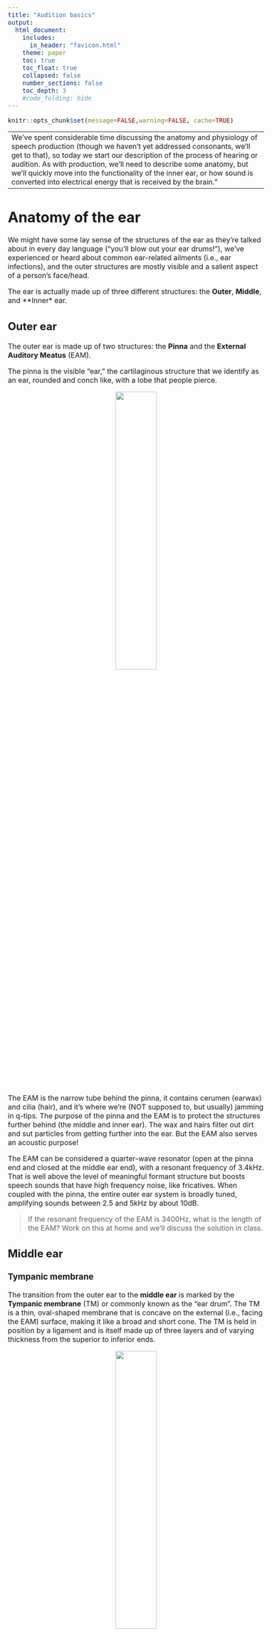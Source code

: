 ```yaml
---
title: "Audition basics"
output:
  html_document:
    includes:
      in_header: "favicon.html"
    theme: paper
    toc: true
    toc_float: true
    collapsed: false
    number_sections: false
    toc_depth: 3
    #code_folding: hide
---
```

<style type="text/css">
  body{
  font-size: 12pt;
}
</style>

```r
knitr::opts_chunk$set(message=FALSE,warning=FALSE, cache=TRUE)
```

----
We've spent considerable time discussing the anatomy and physiology of speech production (though we haven't yet addressed consonants, we'll get to that), so today we start our description of the process of hearing or audition. As with production, we'll need to describe some anatomy, but we'll quickly move into the functionality of the inner ear, or how sound is converted into electrical energy that is received by the brain."
----

# Anatomy of the ear

We might have some lay sense of the structures of the ear as they're talked about in every day language ("you'll blow out your ear drums!"), we've experienced or heard about common ear-related ailments (i.e., ear infections), and the outer structures are mostly visible and a salient aspect of a person's face/head.

The ear is actually made up of three different structures: the **Outer**, **Middle**, and **Inner* ear. 

## Outer ear

The outer ear is made up of two structures: the **Pinna** and the **External Auditory Meatus** (EAM). 

The pinna is the visible "ear," the cartilaginous structure that we identify as an ear, rounded and conch like, with a lobe that people pierce. 

<p align="center">
  <img src="images/pinna.jpeg" width="40%%" height="40%">
</p>

The EAM is the narrow tube behind the pinna, it contains cerumen (earwax) and cilia (hair), and it's where we're (NOT supposed to, but usually) jamming in q-tips. The purpose of the pinna and the EAM is to protect the structures further behind (the middle and inner ear). The wax and hairs filter out dirt and sut particles from getting further into the ear. But the EAM also serves an acoustic purpose!

The EAM can be considered a quarter-wave resonator (open at the pinna end and closed at the middle ear end), with a resonant frequency of 3.4kHz. That is well above the level of meaningful formant structure but boosts speech sounds that have high frequency noise, like fricatives. When coupled with the pinna, the entire outer ear system is broadly tuned, amplifying sounds between 2.5 and 5kHz by about 10dB.

> If the resonant frequency of the EAM is 3400Hz, what is the length of the EAM? Work on this at home and we'll discuss the solution in class.

## Middle ear

### Tympanic membrane

The transition from the outer ear to the **middle ear** is marked by the **Tympanic membrane** (TM) or commonly known as the "ear drum". The TM is a thin, oval-shaped membrane that is concave on the external (i.e., facing the EAM) surface, making it like a broad and short cone. The TM is held in position by a ligament and is itself made up of three layers and of varying thickness from the superior to inferior ends. 

<p align="center">
  <img src="images/normal_TM.jpeg" width="40%%" height="40%">
</p>

A part of the one of the bones of the middle ear, the **malleus** is embedded in the TM, you can see it in the image above like the arm of a clock. The function of the TM is to receive the fluctuations in air pressure caused by some incident sound. The TM is very sensitive to a wide range of pressures  across a wide range of frequencies. The TM is the first stop in the process of **transduction** of air pressure fluctuations (mechanical movement) to electrical impulse that is decoded by the brain.

The vibration of the TM causes the malleus to move. The malleus makes up a series of tiny bones (the smallest in your body), collectively called the **ossicles**.

### Eustachian tube

The **Eustachian tube** is a tube running from from the middle ear to the nasopharynx portion of the throat. It's made up of cartilage an is approximately 35mm long. It's normally closed at the entrance to the nasopharynx, but opens up during swallowing and yawning (can you hear a little pop when you do either of those things? that's the Eustachian tube opening and closing). The Eustachian tube keeps the middle ear vented and drained by equalizing air pressure between the middle ear and P~atm~. If the tube does not open there is negative pressure in the middle ear. When you plug your nose to allow your ear to "pop," you're forcing the Eustachian tube to open to equalize the pressure in the middle ear. The middle ear is drained of mucus via the Eustachian tube (into the pharynx, where it is then swallowed).

<p align="center">
  <img src="images/eustachian.png" width="40%" height="40%">
</p>

### Ossicles

The ossciles are made up of three bones:

1. Malleus: connects to the TM, rather straight bone, the largest of the ossicles at around 8mm
2. Incus: also called the *anvil*, connects to the malleus at a joint, smaller than the malleus
3. Stapes: also sometimes called the  *stirrup* because it is U-shaped, with two legs connecting to a footplate

<p align="center">
  <img src="images/ossicles.png" width="40%" height="40%"><img src="images/ossicles_real.jpeg" width="40%" height="40%">
</p>

The ossciles are held in place with ligaments, and convert the acoustic pressure fluctuations vibrating the TM into mechanical energy. 

<p align="center">
  <img src="images/ossicles_animation.gif" width="50%" height="50%">
</p>

The footplate of the stapes is connected to the cochlea and marks the limit of the middle ear.

### Muscles of the middle ear

Two muscles of the middle ear are the **tensor tympani** and the **stapedius**. The tensor tympani is a long paired muscle of the middle ear. Its attachment to malleus, one of the three auditory ossicles, allows tightening of the tympanic membrane, reducing its vibration amplitude and thus reducing the sound transmission into the inner ear. The stapedius connects to the head of the stapes. Both muscles are involved in the *tympanic reflex*, which is a neat involuntary response of the tympani that protects the inner ear. Within 40ms of a sudden loud sound, like a gunshot or explosion, the tensor tympani and the **stapedius** muscle contract, drawing in the ossicles. This prevents the TM from violently jarring the ossicles, thereby protecting the cochlea (as we will see below). 

<p align="center">
  <img src="images/tensor_tympani.jpeg" width="50%" height="50%">
</p>

The middle ear muscles also contract during vocalization as well, thereby attenuating the sound of one's own voice to the inner ear.

### Functions of the middle ear

The middle ear performs three functions:

1. It increases the amount of acoustic energy that gets transmitted to the inner ear by overcoming the impedance mismatch betwen the middle and inner ear. **Impedance** Impedance is a measure of the difficulty of transmitting a signal through a medium. The reason why it's difficult to hear someone talking outside of the pool when your head is under water is due to the impedance mismatch between air and water as media for sound. 

Due to the difference in impedance between the air filled middle ear and the fluid filled inner ear, acoustic energy is reflected, and very little energy is transmitted to the fluid $\rightarrow$ increase the amplitude of the pressure changes at the oval window, which for many reasons is increased by 30dB
Only about half of the acoustic energy arriving at the tympanic membrane actually ends up being transmitted to the inner ear.

<p align="center">
  <img src="images/tympanic_amp.png" width="50%" height="50%">
</p>

2. Attenuate loud sounds via the acoustic reflex

3. Regulate pressure in the middle ear via the Eustachian tube

## Inner ear 

The transition between the middle and inner ear is marked by the stapes connecting to the oval window of the cochlea. This entryway is also called the **vestibule**. The stapes of the ossicles acts as a piston in its transduction of the acoustic energy to mechanical energy and finally to hydraulic energy in the cochlea. For our purposes, the inner ear is basically the **cochlea**.

### Cochlea

The cochlea is housed within the temporal bone (the bone that we called the "temple" part of your head behind your ear). The structure of the cochlea itself is bony and shaped like a snail's shell, a spiral with *base* and a tip called the *apex*. The cochlear "screw" decreases its turn size from the base to the apex. 

<p align="center">
  <img src="images/cochlea2.webp" width="50%" height="50%">
</p>

The stapes of the ossicles attaches to the cochlea at its base through a small entry called the **oval window**. If the cochlea spiral were unrolled you would notice that it is actaully made up of two bony channels, and a membranous channel in between. The bony channels are called the **Scala vestibuli** (or *vestibular canal*) and the **Scala tympani** (or *tympanic canal*). The scala vestibuli lies superior to the scala tympani. Both canals are filled with **perlymph**, a liquid that is set into motion by the piston like movement of the stapes (which is itself set into motion by the moving tympanic membrane). The perilymph is pushed along the scala vestibuli, up the spiral. At the apex, the scala vestibula and the scala tympani meet, and the perilymph travels back down the spiral through the scala tympani. 

The pushed perilymph ultimately distends a small opening at the base of the scala tympani called the **round window**, which is covered by a membrane allowing the perilymph to push out (imagine pushing on a water balloon).

<p align="center">
  <img src="images/cochlea_section.png" width="50%" height="50%">
</p>

As the perilymph travels up the scala vestibuli (and down the scala tympani) it distends the membranous layer separating the bony canals from the **cochlear duct**. The superior membrane is called **Reissner's membrane** and the inferior membrane is called the **Basilar membrane**. The wave (that is the perilymph), introduces a comparable wave in the **endolymph** which fills the cochlear duct. More importantly, the wave in the perilymph distends the basilar membrane upwards when it reaches its peak amplitude. Here imagine the wave being like the that in the rope below. 

![](https://ds055uzetaobb.cloudfront.net/uploads/RemWkGv8Lh-rope1.gif)

The crest of the wave pushes up on the basilar membrane and when it does so, the **hair cells** lying on top of it, in a structure called the **organ of corti**, are pushed up (in a *shearing action*) an into a covering membrane called the **tectorial membrane**. When this happens the hair cells, which are connected to the auditory nerve going to the brain, fire electrical impulses. 

### Basilar membrane

The basilar membrane, which is the inferior wall of the cochlear duct, is not uniform in width or density. The base end, closer to the "bottom" of the cochlear spiral, is narrow,stiff, and thick, and it gets wider, thinner, and less stiff as it gets closer to the apex. This changing width and thickness results in the membrane being more or less pliant at different parts of the membrane. The area closer to the base, being thick are more sensitive to high frequencies, while the wider, thinner apex area is more sensitive to low frequencies. The apex end is 100 times more flexible than the basal end.

So the physical characteristics of the basilar membrane allows different frequencies of sound to fire hair cells at different portions of the membrane. This is called **Tonotopic organization**. This was discovered by the Hungarian biophysicist [Georg von Bekesy](https://en.wikipedia.org/wiki/Georg_von_B%C3%A9k%C3%A9sy). Below is an animation demonstrating the varying compliance of the basilar membrane at different frequencies.

<p align="center">
<iframe width="560" height="315" src="https://www.youtube.com/embed/ZgQ8NeKo2oM" title="YouTube video player" frameborder="0" allow="accelerometer; autoplay; clipboard-write; encrypted-media; gyroscope; picture-in-picture" allowfullscreen></iframe>
</p>

